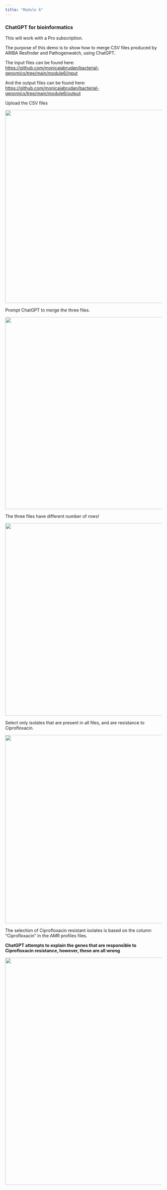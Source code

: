 ```yaml
---
title: "Module 6"
---
```


### ChatGPT for bioinformatics

This will work with a Pro subscription.

The purpose of this demo is to show how to merge CSV files produced by ARIBA Resfinder and Pathogenwatch, using ChatGPT.

The input files can be found here: <https://github.com/monicaiabrudan/bacterial-genomics/tree/main/module6/input>

And the output files can be found here: <https://github.com/monicaiabrudan/bacterial-genomics/tree/main/module6/output>

Upload the CSV files

![](images/1.png){width="621"}

Prompt ChatGPT to merge the three files.

![](images/2.png){width="618"}

The three files have different number of rows!

![](images/3.png){width="619"}

Select only isolates that are present in all files, and are resistance to Ciprofloxacin.

![](images/4.png){width="606"}

The selection of Ciprofloxacin resistant isolates is based on the column "Ciprofloxacin" in the AMR profiles files.

**ChatGPT attempts to explain the genes that are responsible to Ciprofloxacin resistance, however, these are all wrong**

![](images/5.png){width="731"}

